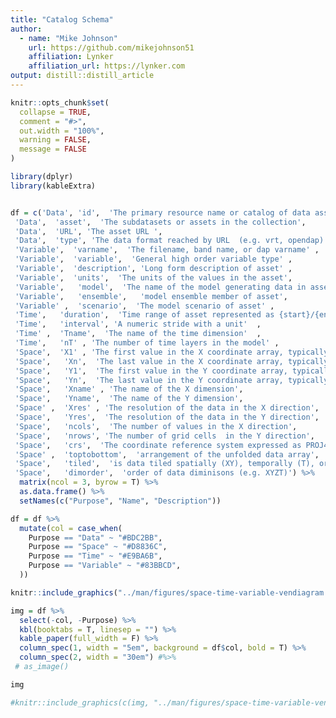 ```yaml
---
title: "Catalog Schema"
author:
  - name: "Mike Johnson"
    url: https://github.com/mikejohnson51
    affiliation: Lynker
    affiliation_url: https://lynker.com
output: distill::distill_article
---
```


```r
knitr::opts_chunk$set(
  collapse = TRUE,
  comment = "#>",
  out.width = "100%",
  warning = FALSE,
  message = FALSE
)
```


```r
library(dplyr)
library(kableExtra)


df = c('Data', 'id',  'The primary resource name or catalog of data assets',
 'Data',  'asset',  'The subdatasets or assets in the collection',
 'Data',  'URL', 'The asset URL ', 
 'Data',  'type', 'The data format reached by URL  (e.g. vrt, opendap)',  
 'Variable',  'varname',  'The filename, band name, or dap varname' , 
 'Variable',  'variable',  'General high order variable type' ,
 'Variable',  'description', 'Long form description of asset' ,
 'Variable',  'units',  'The units of the values in the asset', 
 'Variable',   'model',  'The name of the model generating data in asset',  
 'Variable',   'ensemble',   'model ensemble member of asset',
 'Variable' ,  'scenario',  'The model scenario of asset' , 
 'Time',   'duration',  'Time range of asset represented as {start}/{end}' ,
 'Time',   'interval', 'A numeric stride with a unit'  ,
 'Time' ,  'Tname',  'The name of the time dimension'  ,
 'Time',   'nT' , 'The number of time layers in the model' , 
 'Space',  'X1' , 'The first value in the X coordinate array, typically Xmin'  ,  
 'Space',   'Xn',  'The last value in the X coordinate array, typically Xmax'  ,
 'Space',   'Y1',  'The first value in the Y coordinate array, typically Ymin',  
 'Space',   'Yn',  'The last value in the Y coordinate array, typically Ymax',  
 'Space',   'Xname' , 'The name of the X dimension',  
 'Space',   'Yname',  'The name of the Y dimension',  
 'Space' ,  'Xres' , 'The resolution of the data in the X direction',  
 'Space',   'Yres',  'The resolution of the data in the Y direction',  
 'Space',   'ncols',  'The number of values in the X direction', 
 'Space',   'nrows', 'The number of grid cells  in the Y direction',
 'Space',   'crs',  'The coordinate reference system expressed as PROJ4 string', 
 'Space' ,  'toptobottom',  'arrangement of the unfolded data array',  
 'Space',   'tiled',  'is data tiled spatially (XY), temporally (T), or not (NA)',
 'Space',   'dimorder',  'order of data diminisons (e.g. XYZT)') %>% 
  matrix(ncol = 3, byrow = T) %>% 
  as.data.frame() %>% 
  setNames(c("Purpose", "Name", "Description")) 

df = df %>% 
  mutate(col = case_when(
    Purpose == "Data" ~ "#BDC2BB",
    Purpose == "Space" ~ "#D8836C",
    Purpose == "Time" ~ "#E9BA6B",
    Purpose == "Variable" ~ "#83BBCD",
  ))


```

```r
knitr::include_graphics("../man/figures/space-time-variable-vendiagram.png")
```

```r
img = df %>% 
  select(-col, -Purpose) %>% 
  kbl(booktabs = T, linesep = "") %>% 
  kable_paper(full_width = F) %>%
  column_spec(1, width = "5em", background = df$col, bold = T) %>% 
  column_spec(2, width = "30em") #%>% 
 # as_image()

img
```


```r
#knitr::include_graphics(c(img, "../man/figures/space-time-variable-vendiagram.png"))
``` 

